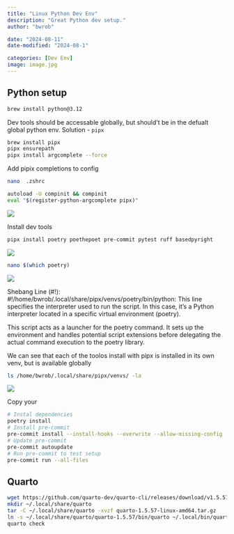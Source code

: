 ```yaml
---
title: "Linux Python Dev Env"
description: "Great Python dev setup."
author: "bwrob"

date: "2024-08-11"
date-modified: "2024-08-1"

categories: [Dev Env]
image: image.jpg
---
```


## Python setup

```bash
brew install python@3.12
```

Dev tools should be accessable globally, but should't be in the defualt global python env.
Solution - `pipx`


```bash
brew install pipx
pipx ensurepath
pipx install argcomplete --force
```

Add pipix completions to config

```bash
nano  .zshrc

autoload -U compinit && compinit
eval "$(register-python-argcomplete pipx)"
```
![](1.png)

Install dev tools
```bash
pipx install poetry poethepoet pre-commit pytest ruff basedpyright
```
![](2.png)

```bash
nano $(which poetry)
```
![](3.png)

Shebang Line (#!):
#!/home/bwrob/.local/share/pipx/venvs/poetry/bin/python: This line specifies the interpreter used to run the script. In this case, it's a Python interpreter located in a specific virtual environment (poetry).

This script acts as a launcher for the poetry command. It sets up the environment and handles potential script extensions before delegating the actual command execution to the poetry library.

We can see that each of the toolos install with pipx is installed in its own venv, but is available globally
```bash
ls /home/bwrob/.local/share/pipx/venvs/ -la
```
![](4.png)

Copy your
```bash
# Instal dependencies
poetry install
# Install pre-commit
pre-commit install --install-hooks --overwrite --allow-missing-config
# Update pre-commit
pre-commit autoupdate
# Run pre-commit to test setup
pre-commit run --all-files
```

## Quarto

```bash
wget https://github.com/quarto-dev/quarto-cli/releases/download/v1.5.57/quarto-1.5.57-linux-amd64.tar.gz
mkdir ~/.local/share/quarto
tar -C ~/.local/share/quarto -xvzf quarto-1.5.57-linux-amd64.tar.gz
ln -s ~/.local/share/quarto/quarto-1.5.57/bin/quarto ~/.local/bin/quarto
quarto check
```
